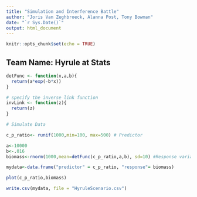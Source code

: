 ```yaml
---
title: "Simulation and Interference Battle"
author: "Joris Van Zeghbroeck, Alanna Post, Tony Bowman"
date: "`r Sys.Date()`"
output: html_document
---
```


```r
knitr::opts_chunk$set(echo = TRUE)
```

## Team Name: Hyrule at Stats

```r

detFunc <- function(x,a,b){
  return(a*exp(-b*x))
}

# specify the inverse link function
invLink <- function(z){
  return(z)
}

# Simulate Data

c_p_ratio<- runif(1000,min=100, max=500) # Predictor

a<-10000
b<-.016
biomass<-rnorm(1000,mean=detFunc(c_p_ratio,a,b), sd=10) #Response variabale

mydata<-data.frame("predictor" = c_p_ratio, "response"= biomass)

plot(c_p_ratio,biomass)

write.csv(mydata, file = "HyruleScenario.csv")

```
